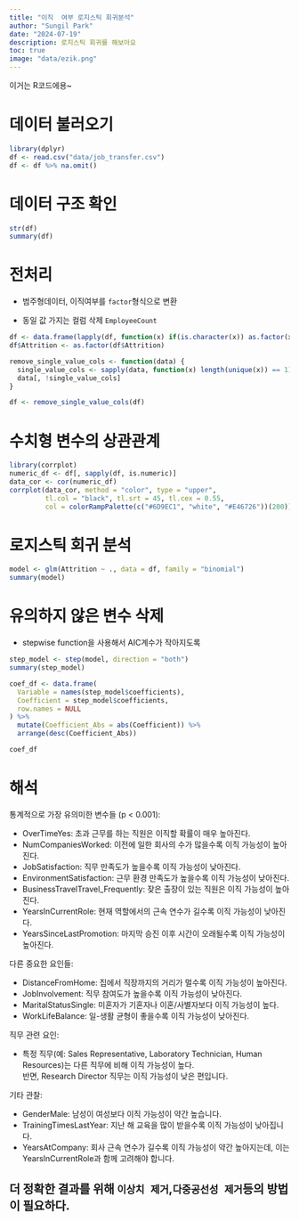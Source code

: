 ```yaml
---
title: "이직  여부 로지스틱 회귀분석"
author: "Sungil Park"
date: "2024-07-19"
description: 로지스틱 회귀를 해보아요 
toc: true
image: "data/ezik.png"
---
```


이거는 R코드에용~

# 데이터 불러오기

```r
library(dplyr)
df <- read.csv("data/job_transfer.csv")
df <- df %>% na.omit()
```

# 데이터 구조 확인

```r
str(df)
summary(df)
```





# 전처리

- 범주형데이터, 이직여부를 `factor`형식으로 변환

- 동일 값 가지는 컬럼 삭제 `EmployeeCount`

```r
df <- data.frame(lapply(df, function(x) if(is.character(x)) as.factor(x) else x))
df$Attrition <- as.factor(df$Attrition)

remove_single_value_cols <- function(data) {
  single_value_cols <- sapply(data, function(x) length(unique(x)) == 1)
  data[, !single_value_cols]
}

df <- remove_single_value_cols(df)
```


# 수치형 변수의 상관관계

```r
library(corrplot)
numeric_df <- df[, sapply(df, is.numeric)]
data_cor <- cor(numeric_df)
corrplot(data_cor, method = "color", type = "upper", 
         tl.col = "black", tl.srt = 45, tl.cex = 0.55,
         col = colorRampPalette(c("#6D9EC1", "white", "#E46726"))(200))

```


# 로지스틱 회귀 분석

```r
model <- glm(Attrition ~ ., data = df, family = "binomial")
summary(model)
```

# 유의하지 않은 변수 삭제

- stepwise function을 사용해서 AIC계수가 작아지도록

```r
step_model <- step(model, direction = "both")
summary(step_model)
```
```r
coef_df <- data.frame(
  Variable = names(step_model$coefficients),
  Coefficient = step_model$coefficients,
  row.names = NULL
) %>%
  mutate(Coefficient_Abs = abs(Coefficient)) %>%
  arrange(desc(Coefficient_Abs))

coef_df
```



# 해석

통계적으로 가장 유의미한 변수들 (p < 0.001):

- OverTimeYes: 초과 근무를 하는 직원은 이직할 확률이 매우 높아진다.
- NumCompaniesWorked: 이전에 일한 회사의 수가 많을수록 이직 가능성이 높아진다.
- JobSatisfaction: 직무 만족도가 높을수록 이직 가능성이 낮아진다.
- EnvironmentSatisfaction: 근무 환경 만족도가 높을수록 이직 가능성이 낮아진다.
- BusinessTravelTravel_Frequently: 잦은 출장이 있는 직원은 이직 가능성이 높아진다.
- YearsInCurrentRole: 현재 역할에서의 근속 연수가 길수록 이직 가능성이 낮아진다.
- YearsSinceLastPromotion: 마지막 승진 이후 시간이 오래될수록 이직 가능성이 높아진다.


다른 중요한 요인들:

- DistanceFromHome: 집에서 직장까지의 거리가 멀수록 이직 가능성이 높아진다.
- JobInvolvement: 직무 참여도가 높을수록 이직 가능성이 낮아진다.
- MaritalStatusSingle: 미혼자가 기혼자나 이혼/사별자보다 이직 가능성이 높다.
- WorkLifeBalance: 일-생활 균형이 좋을수록 이직 가능성이 낮아진다.


직무 관련 요인:

- 특정 직무(예: Sales Representative, Laboratory Technician, Human Resources)는 다른 직무에 비해 이직 가능성이 높다. <br>반면, Research Director 직무는 이직 가능성이 낮은 편입니다.


기타 관찰:

- GenderMale: 남성이 여성보다 이직 가능성이 약간 높습니다.
- TrainingTimesLastYear: 지난 해 교육을 많이 받을수록 이직 가능성이 낮아집니다.
- YearsAtCompany: 회사 근속 연수가 길수록 이직 가능성이 약간 높아지는데, 이는 YearsInCurrentRole과 함께 고려해야 합니다.

## 더 정확한 결과를 위해 `이상치 제거`,`다중공선성 제거`등의 방법이 필요하다.









